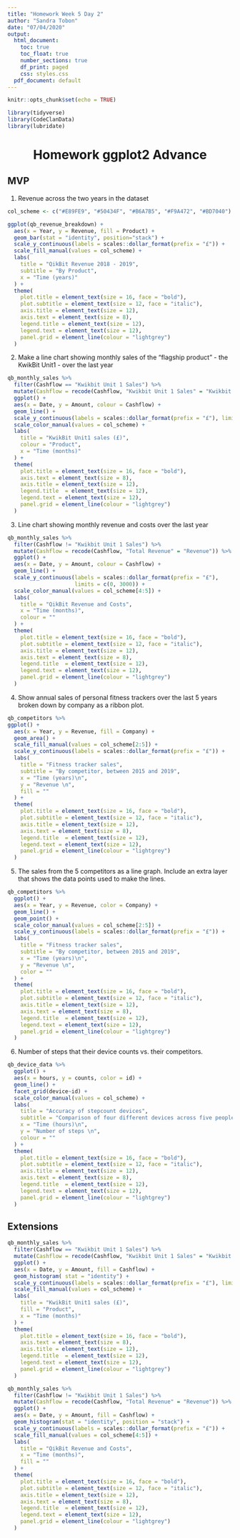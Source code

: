 ```yaml
---
title: "Homework Week 5 Day 2"
author: "Sandra Tobon"
date: "07/04/2020"
output:
  html_document:
    toc: true
    toc_float: true
    number_sections: true
    df_print: paged
    css: styles.css
  pdf_document: default
---
```


```r
knitr::opts_chunk$set(echo = TRUE)
```

```r
library(tidyverse)
library(CodeClanData)
library(lubridate)
```
<center>
# Homework ggplot2 Advance   
</center>

## MVP  

  1. Revenue across the two years in the dataset  
  
```r
col_scheme <- c("#E89FE9", "#50434F", "#B6A7B5", "#F9A472", "#BD7040")

ggplot(qb_revenue_breakdown) +
  aes(x = Year, y = Revenue, fill = Product) +
  geom_bar(stat = "identity", position="stack") +
  scale_y_continuous(labels = scales::dollar_format(prefix = "£")) +
  scale_fill_manual(values = col_scheme) +
  labs(
    title = "QikBit Revenue 2018 - 2019",
    subtitle = "By Product",
    x = "Time (years)"
  ) +
  theme(
    plot.title = element_text(size = 16, face = "bold"),
    plot.subtitle = element_text(size = 12, face = "italic"),
    axis.title = element_text(size = 12),
    axis.text = element_text(size = 8),
    legend.title = element_text(size = 12),
    legend.text = element_text(size = 12), 
    panel.grid = element_line(colour = "lightgrey")
  )
```
  
  2. Make a line chart showing monthly sales of the “flagship product” - the KwikBit Unit1 - over the last year  
  
```r

qb_monthly_sales %>%
  filter(Cashflow == "Kwikbit Unit 1 Sales") %>%
  mutate(Cashflow = recode(Cashflow, "Kwikbit Unit 1 Sales" = "Kwikbit Unit 1")) %>%
  ggplot() +
  aes(x = Date, y = Amount, colour = Cashflow) +
  geom_line() +
  scale_y_continuous(labels = scales::dollar_format(prefix = "£"), limits = c(0, 700)) +
  scale_color_manual(values = col_scheme) +
  labs(
    title = "KwikBit Unit1 sales (£)",
    colour = "Product",
    x = "Time (months)"
  ) +
  theme(
    plot.title = element_text(size = 16, face = "bold"),
    axis.text = element_text(size = 8),
    axis.title = element_text(size = 12),
    legend.title  = element_text(size = 12), 
    legend.text = element_text(size = 12), 
    panel.grid = element_line(colour = "lightgrey")
  )

```
  
  3. Line chart showing monthly revenue and costs over the last year  
  
```r
qb_monthly_sales %>%
  filter(Cashflow != "Kwikbit Unit 1 Sales") %>%
  mutate(Cashflow = recode(Cashflow, "Total Revenue" = "Revenue")) %>%
  ggplot() +
  aes(x = Date, y = Amount, colour = Cashflow) +
  geom_line() +
  scale_y_continuous(labels = scales::dollar_format(prefix = "£"),
                     limits = c(0, 3000)) +
  scale_color_manual(values = col_scheme[4:5]) +
  labs(
    title = "QikBit Revenue and Costs",
    x = "Time (months)",
    colour = ""
  ) +
  theme(
    plot.title = element_text(size = 16, face = "bold"),
    plot.subtitle = element_text(size = 12, face = "italic"),
    axis.title = element_text(size = 12),
    axis.text = element_text(size = 8),
    legend.title  = element_text(size = 12), 
    legend.text = element_text(size = 12), 
    panel.grid = element_line(colour = "lightgrey")
  )

```

  4. Show annual sales of personal fitness trackers over the last 5 years broken down by company as a ribbon plot.  
  
```r
qb_competitors %>%
ggplot() +
  aes(x = Year, y = Revenue, fill = Company) +
  geom_area() +
  scale_fill_manual(values = col_scheme[2:5]) +
  scale_y_continuous(labels = scales::dollar_format(prefix = "£")) +
  labs(
    title = "Fitness tracker sales",
    subtitle = "By competitor, between 2015 and 2019",
    x = "Time (years)\n",
    y = "Revenue \n",
    fill = ""
  ) +
  theme(
    plot.title = element_text(size = 16, face = "bold"),
    plot.subtitle = element_text(size = 12, face = "italic"),
    axis.title = element_text(size = 12),
    axis.text = element_text(size = 8), 
    legend.title  = element_text(size = 12), 
    legend.text = element_text(size = 12), 
    panel.grid = element_line(colour = "lightgrey")
  )
```

  5. The sales from the 5 competitors as a line graph. Include an extra layer that shows the data points used to make the lines.

```r
qb_competitors %>%
  ggplot() +
  aes(x = Year, y = Revenue, color = Company) +
  geom_line() +
  geom_point() +
  scale_color_manual(values = col_scheme[2:5]) +
  scale_y_continuous(labels = scales::dollar_format(prefix = "£")) +
  labs(
    title = "Fitness tracker sales",
    subtitle = "By competitor, between 2015 and 2019",
    x = "Time (years)\n",
    y = "Revenue \n",
    color = ""
  ) +
  theme(
    plot.title = element_text(size = 16, face = "bold"),
    plot.subtitle = element_text(size = 12, face = "italic"),
    axis.title = element_text(size = 12),
    axis.text = element_text(size = 8), 
    legend.title  = element_text(size = 12), 
    legend.text = element_text(size = 12), 
    panel.grid = element_line(colour = "lightgrey")
  )
```

  6. Number of steps that their device counts vs. their competitors.  
  
```r
qb_device_data %>%
  ggplot() +
  aes(x = hours, y = counts, color = id) +
  geom_line() +
  facet_grid(device~id) +
  scale_color_manual(values = col_scheme) +
  labs(
    title = "Accuracy of stepcount devices",
    subtitle = "Comparison of four different devices across five people",
    x = "Time (hours)\n",
    y = "Number of steps \n",
    colour = ""
  ) +
  theme(
    plot.title = element_text(size = 16, face = "bold"),
    plot.subtitle = element_text(size = 12, face = "italic"),
    axis.title = element_text(size = 12),
    axis.text = element_text(size = 8), 
    legend.title  = element_text(size = 12), 
    legend.text = element_text(size = 12), 
    panel.grid = element_line(colour = "lightgrey")
  )
```
  
## Extensions  
```r
qb_monthly_sales %>%
  filter(Cashflow == "Kwikbit Unit 1 Sales") %>%
  mutate(Cashflow = recode(Cashflow, "Kwikbit Unit 1 Sales" = "Kwikbit Unit 1")) %>%
  ggplot() +
  aes(x = Date, y = Amount, fill = Cashflow) +
  geom_histogram( stat = "identity") +
  scale_y_continuous(labels = scales::dollar_format(prefix = "£"), limits = c(0, 700)) +
  scale_fill_manual(values = col_scheme) +
  labs(
    title = "KwikBit Unit1 sales (£)",
    fill = "Product",
    x = "Time (months)"
  ) +
  theme(
    plot.title = element_text(size = 16, face = "bold"),
    axis.text = element_text(size = 8),
    axis.title = element_text(size = 12),
    legend.title  = element_text(size = 12), 
    legend.text = element_text(size = 12), 
    panel.grid = element_line(colour = "lightgrey")
  )
```


```r
qb_monthly_sales %>%
  filter(Cashflow != "Kwikbit Unit 1 Sales") %>%
  mutate(Cashflow = recode(Cashflow, "Total Revenue" = "Revenue")) %>%
  ggplot() +
  aes(x = Date, y = Amount, fill = Cashflow) +
  geom_histogram(stat = "identity", position = "stack") +
  scale_y_continuous(labels = scales::dollar_format(prefix = "£")) +
  scale_fill_manual(values = col_scheme[4:5]) +
  labs(
    title = "QikBit Revenue and Costs",
    x = "Time (months)",
    fill = ""
  ) +
  theme(
    plot.title = element_text(size = 16, face = "bold"),
    plot.subtitle = element_text(size = 12, face = "italic"),
    axis.title = element_text(size = 12),
    axis.text = element_text(size = 8),
    legend.title  = element_text(size = 12), 
    legend.text = element_text(size = 12), 
    panel.grid = element_line(colour = "lightgrey")
  )
```

